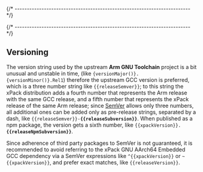 
{/* ------------------------------------------------------------------------ */}




{/* ------------------------------------------------------------------------ */}

## Versioning

The version string used by the
upstream **Arm GNU Toolchain** project is a bit unusual and unstable in time,
(like <code>{versionMajor()}.{versionMinor()}.Rel1</code>)
therefore the upstream GCC version is preferred, which
is a three number string
like <code>{{releaseSemver}}</code>;
to this string the xPack distribution adds a fourth number that represents
the Arm release with the same GCC release, and a fifth number
that represents the xPack release of the same Arm release;
since [SemVer](https://semver.org) allows only three numbers,
all additional ones can
be added only as pre-release strings, separated by a dash,
like <code>{{releaseSemver}}-<b>{{releaseSubversion}}</b></code>. When
published as a npm package, the version gets
a sixth number,
like <code>{{xpackVersion}}.<b>{{releaseNpmSubversion}}</b></code>.

Since adherence of third party packages to SemVer is not guaranteed,
it is recommended to avoid referring to the xPack GNU AArch64 Embedded GCC dependency via
a SemVer expressions
like <code>^{{xpackVersion}}</code> or <code>~{{xpackVersion}}</code>, and
prefer exact matches,
like <code>{{releaseVersion}}</code>.
